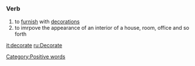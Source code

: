 =={{en}}==
===Verb===
# to [[furnish]] with [[decorations]]
# to imrpove the appearance of an interior of a house, room, office and so forth

[[Category:Positive words]]

[[it:decorate]]
[[ru:Decorate]]